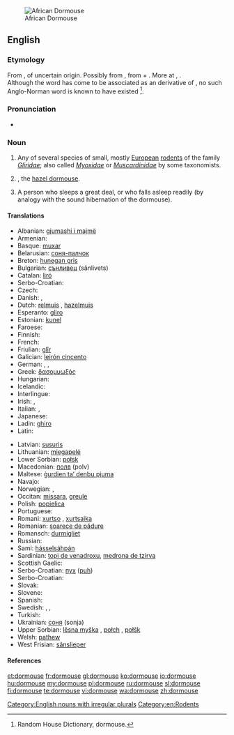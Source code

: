 [[File:Graphiurus_spec_-murinus-1.jpg|thumb|African Dormouse]]
==English==

{{wikipedia}}

===Etymology===
From {{etyl|enm}} {{term|dormous|lang=enm}}, of uncertain origin. Possibly from {{term||dor-|lang=enm}}, from {{etyl|non}} {{term|dár||benumbed|lang=non}} + {{term|mous||mouse|lang=enm}}. More at {{l|en|doze}}, {{l|en|mouse}}. <br>Although the word has come to be associated as an {{etyl|xno|-}} derivative of  {{etyl|fro|-}} {{term|dormir||to sleep|lang=fro}}, no such Anglo-Norman word is known to have existed <ref>Random House Dictionary, dormouse.</ref>.

===Pronunciation===
* {{IPA|/ˈdɔːmaʊs/}}

===Noun===
{{en-noun|dormice}}

# Any of several species of small, mostly [[European]] [[rodent]]s of the family ''[[Gliridae]]''; also called ''[[Myoxidae]]'' or ''[[Muscardinidae]]'' by some taxonomists.
# {{UK}} {{taxlink|Muscardinus avellanarius|species}}, the [[hazel dormouse]].
# {{figuratively}} A person who sleeps a great deal, or who falls asleep readily (by analogy with the sound hibernation of the dormouse).

====Translations====
{{rfc-tsort|duplicate language: Serbo-Croatian}}
{{trans-top|rodent}}
* Albanian: [[gjumashi i majmë]]
* Armenian: {{t-|hy|քնամուկ|tr=k’namuk}}
* Basque: [[muxar]]
* Belarusian: [[соня-палчок]]
* Breton: [[hunegan gris]]
* Bulgarian: [[сънливец]] (sănlivets)
* Catalan: [[liró]]
* Serbo-Croatian: {{t|sh|puh}}
* Czech: {{t+|cs|plch}}
* Danish: {{t-|da|syvsover}}, {{t-|da|hasselmus}}
* Dutch: [[relmuis]] {{f}}, [[hazelmuis]] {{f}}
* Esperanto: [[gliro]]
* Estonian: [[kunel]]
* Faroese: {{t-|fo|heslimús}}
* Finnish: {{t+|fi|unikeko}}
* French: {{t+|fr|loir|m}}
* Friulian: [[glîr]]
* Galician: [[leirón cincento]]
* German: {{t+|de|Bilch|m}}, {{t+|de|Schläfer|m}}, {{t+|de|Schlafmaus|f}}
* Greek: [[δασομυωξός]] {{m}}
* Hungarian: {{t+|hu|pele}}
* Icelandic: {{t-|is|heslimús}}
* Interlingue: {{t|ie|glire}}
* Irish: {{t-|ga|luch chodlamáin|f}}, {{t-|ga|dallóg fhéir|f}}
* Italian: {{t+|it|ghiro|m}}, {{t+|it|moscardino|m}}
* Japanese: {{t-|ja|ヤマネ|tr=yamane}}
* Ladin: [[ghiro]]
* Latin: {{t-|la|glis|m}}
{{trans-mid}}
* Latvian: [[susuris]]
* Lithuanian: [[miegapelė]]
* Lower Sorbian: [[połsk]]
* Macedonian: [[полв]] (polv)
* Maltese: [[ġurdien ta’ denbu pjuma]]
* Navajo: {{tø|nv|yéigo ałhoshii}}
* Norwegian: {{t-|no|syvsover}}, {{t-|no|sovemus}}
* Occitan: [[missara]], [[greule]]
* Polish: [[popielica]] {{f}}
* Portuguese: {{t+|pt|arganaz|m}}
* Romani: [[xurtso]] {{m}}, [[xurtsaika]] {{f}}
* Romanian: [[șoarece de pădure]]
* Romansch: [[durmigliet]]
* Russian: {{t+|ru|соня|f|tr=sónja}}
* Sami: [[hásselsáhpán]]
* Sardinian: [[topi de venadroxu]], [[medrona de tzirva]]
* Scottish Gaelic: {{t-|gd|dallag|f|xs=Scottish Gaelic}}
* Serbo-Croatian: [[пух]] ([[puh]])
* Serbo-Croatian: {{t-|sh|puh|m|xs=Serbo-Croatian}}
* Slovak: {{t-|sk|plch}}
* Slovene: {{t+|sl|polh|m}}
* Spanish: {{t+|es|lirón|m}}
* Swedish: {{t+|sv|sjusovare}}, {{t-|sv|sovmöss}}, {{t+|sv|hasselmus}}
* Turkish: {{t+|tr|kakırca}}
* Ukrainian: [[соня]] (sonja) {{f}}
* Upper Sorbian: [[lěsna myška]] {{f}}, [[połch]] {{m}}, [[połšk]] {{m}}
* Welsh: [[pathew]]
* West Frisian: [[sânslieper]]
{{trans-bottom}}

====References====
<references/>

[[Category:English nouns with irregular plurals]]
[[Category:en:Rodents]]

[[et:dormouse]]
[[fr:dormouse]]
[[gl:dormouse]]
[[ko:dormouse]]
[[io:dormouse]]
[[hu:dormouse]]
[[my:dormouse]]
[[pl:dormouse]]
[[ru:dormouse]]
[[sl:dormouse]]
[[fi:dormouse]]
[[te:dormouse]]
[[vi:dormouse]]
[[wa:dormouse]]
[[zh:dormouse]]